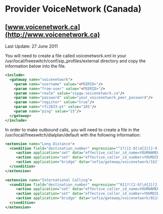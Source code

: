 
# Provider VoiceNetwork (Canada) 

 

## [www.voicenetwork.ca](http://www.voicenetwork.ca)

Last Update: 27 June 2011

You will need to create a file called voicenetwork.xml in your /usr/local/freeswitch/conf/sip\_profiles/external directory and copy the information below into the file.

```xml
<include>
  <gateway name="voicenetwork">
    <param name="username" value="<PEERID>"/>
    <param name="from-user" value="<PEERID>"/>
    <param name="realm" value="sipgw.voicenetwork.ca"/>
    <param name="password" value="your_voicenetwork_peer_password"/>
    <param name="register" value="true"/>
    <param name="rfc2833-pt" value="101"/>
    <param name="ping" value="15"/>
  </gateway>
</include>
```

In order to make outbound calls, you will need to create a file in the /usr/local/freeswitch/dialplan/default with the following information:

```xml
<extension name="Long Distance">
  <condition field="destination_number" expression="^1?([2-9]\d{2}[2-9]\d{6})$">
     <action application="set" data="effective_caller_id_name=YOURNAMEHERE"/>
     <action application="set" data="effective_caller_id_number=YOURDIDHERE"/>
     <action application="bridge" data="sofia/gateway/voicenetwork/1$1"/>
  </condition>
</extension>
 
<extension name="International Calling">
  <condition field="destination_number" expression="^011?([2-9]\d{2}[2-9]\d{6})$">
     <action application="set" data="effective_caller_id_name=YOURNAMEHERE"/>
     <action application="set" data="effective_caller_id_number=YOURDIDHERE"/>
     <action application="bridge" data="sofia/gateway/voicenetwork/011$1"/>
  </condition>
</extension>
```


